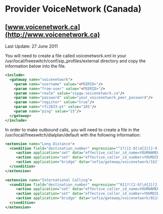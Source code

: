 
# Provider VoiceNetwork (Canada) 

 

## [www.voicenetwork.ca](http://www.voicenetwork.ca)

Last Update: 27 June 2011

You will need to create a file called voicenetwork.xml in your /usr/local/freeswitch/conf/sip\_profiles/external directory and copy the information below into the file.

```xml
<include>
  <gateway name="voicenetwork">
    <param name="username" value="<PEERID>"/>
    <param name="from-user" value="<PEERID>"/>
    <param name="realm" value="sipgw.voicenetwork.ca"/>
    <param name="password" value="your_voicenetwork_peer_password"/>
    <param name="register" value="true"/>
    <param name="rfc2833-pt" value="101"/>
    <param name="ping" value="15"/>
  </gateway>
</include>
```

In order to make outbound calls, you will need to create a file in the /usr/local/freeswitch/dialplan/default with the following information:

```xml
<extension name="Long Distance">
  <condition field="destination_number" expression="^1?([2-9]\d{2}[2-9]\d{6})$">
     <action application="set" data="effective_caller_id_name=YOURNAMEHERE"/>
     <action application="set" data="effective_caller_id_number=YOURDIDHERE"/>
     <action application="bridge" data="sofia/gateway/voicenetwork/1$1"/>
  </condition>
</extension>
 
<extension name="International Calling">
  <condition field="destination_number" expression="^011?([2-9]\d{2}[2-9]\d{6})$">
     <action application="set" data="effective_caller_id_name=YOURNAMEHERE"/>
     <action application="set" data="effective_caller_id_number=YOURDIDHERE"/>
     <action application="bridge" data="sofia/gateway/voicenetwork/011$1"/>
  </condition>
</extension>
```


